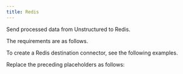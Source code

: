 ```yaml
---
title: Redis
---
```



<FirstTimeAPIDestinationConnector />

Send processed data from Unstructured to Redis.

The requirements are as follows.


<RedisPrerequisites />

To create a Redis destination connector, see the following examples.


<CodeGroup>
    <RedisSDK />
    <RedisAPIRESTCreate />
</CodeGroup>

Replace the preceding placeholders as follows:


<RedisAPIPlaceholders />

